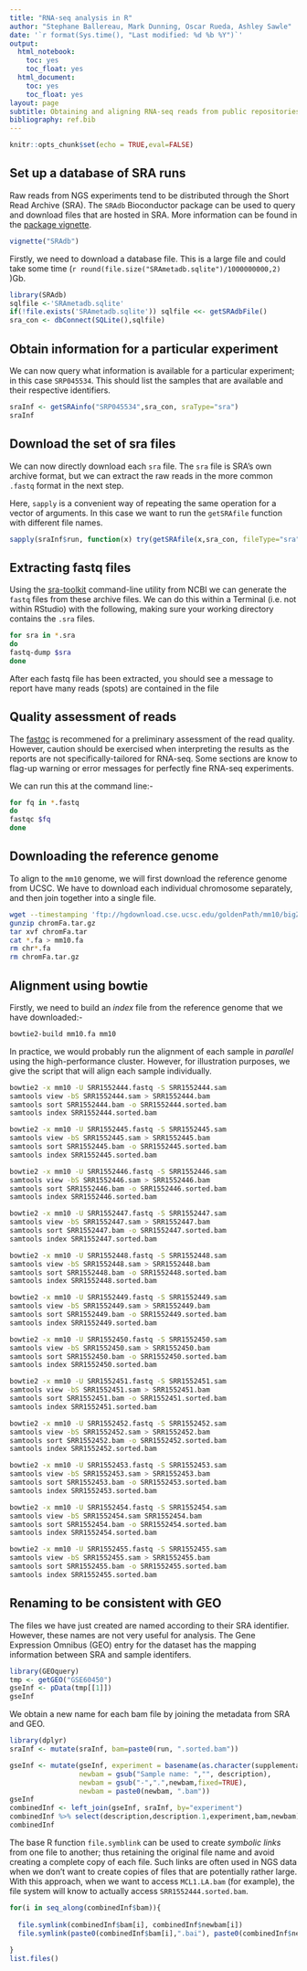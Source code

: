 ```yaml
---
title: "RNA-seq analysis in R"
author: "Stephane Ballereau, Mark Dunning, Oscar Rueda, Ashley Sawle"
date: '`r format(Sys.time(), "Last modified: %d %b %Y")`'
output:
  html_notebook:
    toc: yes
    toc_float: yes
  html_document:
    toc: yes
    toc_float: yes
layout: page
subtitle: Obtaining and aligning RNA-seq reads from public repositories
bibliography: ref.bib
---
```


```r
knitr::opts_chunk$set(echo = TRUE,eval=FALSE)
```

## Set up a database of SRA runs

Raw reads from NGS experiments tend to be distributed through the Short Read Archive (SRA). The `SRAdb` Bioconductor package can be used to query and download files that are hosted in SRA. More information can be found in the [package vignette](http://bioconductor.org/packages/release/bioc/vignettes/SRAdb/inst/doc/SRAdb.pdf). 

```r
vignette("SRAdb")
```


Firstly, we need to download a database file. This is a large file and could take some time (`r round(file.size("SRAmetadb.sqlite")/1000000000,2)` )Gb.

```r
library(SRAdb)
sqlfile <-'SRAmetadb.sqlite'
if(!file.exists('SRAmetadb.sqlite')) sqlfile <<- getSRAdbFile()
sra_con <- dbConnect(SQLite(),sqlfile)
```

## Obtain information for a particular experiment

We can now query what information is available for a particular experiment; in this case `SRP045534`. This should list the samples that are available and their respective identifiers.

```r
sraInf <- getSRAinfo("SRP045534",sra_con, sraType="sra")
sraInf
```

## Download the set of sra files

We can now directly download each `sra` file. The `sra` file is SRA's own archive format, but we can extract the raw reads in the more common `.fastq` format in the next step.

Here, `sapply` is a convenient way of repeating the same operation for a vector of arguments. In this case we want to run the `getSRAfile` function with different file names. 

```r
sapply(sraInf$run, function(x) try(getSRAfile(x,sra_con, fileType="sra"),silent=TRUE))
```

## Extracting fastq files

Using the [sra-toolkit](https://www.ncbi.nlm.nih.gov/sra) command-line utility from NCBI we can generate the `fastq` files from these archive files. We can do this within a Terminal (i.e. not within RStudio) with the following, making sure your working directory contains the `.sra` files.

```bash
for sra in *.sra
do
fastq-dump $sra
done

```

After each fastq file has been extracted, you should see a message to report have many reads (spots) are contained in the file


## Quality assessment of reads

The [fastqc](http://www.bioinformatics.babraham.ac.uk/projects/fastqc/) is recommened for a preliminary assessment of the read quality. However, caution should be exercised when interpreting the results as the reports are not specifically-tailored for RNA-seq. Some sections are know to flag-up warning or error messages for perfectly fine RNA-seq experiments.

We can run this at the command line:-

```bash
for fq in *.fastq
do
fastqc $fq
done

```

## Downloading the reference genome

To align to the `mm10` genome, we will first download the reference genome from UCSC. We have to download each individual chromosome separately, and then join together into a single file. 

```bash
wget --timestamping 'ftp://hgdownload.cse.ucsc.edu/goldenPath/mm10/bigZips/chromFa.tar.gz' -O chromFa.tar.gz
gunzip chromFa.tar.gz
tar xvf chromFa.tar
cat *.fa > mm10.fa
rm chr*.fa
rm chromFa.tar.gz
```

## Alignment using bowtie

Firstly, we need to build an *index* file from the reference genome that we have downloaded:-

```bash
bowtie2-build mm10.fa mm10
```

In practice, we would probably run the alignment of each sample in *parallel* using the high-performance cluster. However, for illustration purposes, we give the script that will align each sample individually.

```bash
bowtie2 -x mm10 -U SRR1552444.fastq -S SRR1552444.sam
samtools view -bS SRR1552444.sam > SRR1552444.bam
samtools sort SRR1552444.bam -o SRR1552444.sorted.bam
samtools index SRR1552444.sorted.bam

bowtie2 -x mm10 -U SRR1552445.fastq -S SRR1552445.sam
samtools view -bS SRR1552445.sam > SRR1552445.bam
samtools sort SRR1552445.bam -o SRR1552445.sorted.bam
samtools index SRR1552445.sorted.bam

bowtie2 -x mm10 -U SRR1552446.fastq -S SRR1552446.sam
samtools view -bS SRR1552446.sam > SRR1552446.bam
samtools sort SRR1552446.bam -o SRR1552446.sorted.bam
samtools index SRR1552446.sorted.bam

bowtie2 -x mm10 -U SRR1552447.fastq -S SRR1552447.sam
samtools view -bS SRR1552447.sam > SRR1552447.bam
samtools sort SRR1552447.bam -o SRR1552447.sorted.bam
samtools index SRR1552447.sorted.bam

bowtie2 -x mm10 -U SRR1552448.fastq -S SRR1552448.sam
samtools view -bS SRR1552448.sam > SRR1552448.bam
samtools sort SRR1552448.bam -o SRR1552448.sorted.bam
samtools index SRR1552448.sorted.bam

bowtie2 -x mm10 -U SRR1552449.fastq -S SRR1552449.sam
samtools view -bS SRR1552449.sam > SRR1552449.bam
samtools sort SRR1552449.bam -o SRR1552449.sorted.bam
samtools index SRR1552449.sorted.bam

bowtie2 -x mm10 -U SRR1552450.fastq -S SRR1552450.sam
samtools view -bS SRR1552450.sam > SRR1552450.bam
samtools sort SRR1552450.bam -o SRR1552450.sorted.bam
samtools index SRR1552450.sorted.bam

bowtie2 -x mm10 -U SRR1552451.fastq -S SRR1552451.sam
samtools view -bS SRR1552451.sam > SRR1552451.bam
samtools sort SRR1552451.bam -o SRR1552451.sorted.bam
samtools index SRR1552451.sorted.bam

bowtie2 -x mm10 -U SRR1552452.fastq -S SRR1552452.sam
samtools view -bS SRR1552452.sam > SRR1552452.bam
samtools sort SRR1552452.bam -o SRR1552452.sorted.bam
samtools index SRR1552452.sorted.bam

bowtie2 -x mm10 -U SRR1552453.fastq -S SRR1552453.sam
samtools view -bS SRR1552453.sam > SRR1552453.bam
samtools sort SRR1552453.bam -o SRR1552453.sorted.bam
samtools index SRR1552453.sorted.bam

bowtie2 -x mm10 -U SRR1552454.fastq -S SRR1552454.sam
samtools view -bS SRR1552454.sam SRR1552454.bam
samtools sort SRR1552454.bam -o SRR1552454.sorted.bam
samtools index SRR1552454.sorted.bam

bowtie2 -x mm10 -U SRR1552455.fastq -S SRR1552455.sam
samtools view -bS SRR1552455.sam > SRR1552455.bam
samtools sort SRR1552455.bam -o SRR1552455.sorted.bam
samtools index SRR1552455.sorted.bam
```

## Renaming to be consistent with GEO

The files we have just created are named according to their SRA identifier. However, these names are not very useful for analysis. The Gene Expression Omnibus (GEO) entry for the dataset has the mapping information between SRA and sample identifers.

```r
library(GEOquery)
tmp <- getGEO("GSE60450")
gseInf <- pData(tmp[[1]])
gseInf

```

We obtain a new name for each bam file by joining the metadata from SRA and GEO.
```r

library(dplyr)
sraInf <- mutate(sraInf, bam=paste0(run, ".sorted.bam"))

gseInf <- mutate(gseInf, experiment = basename(as.character(supplementary_file_2)),
                 newbam = gsub("Sample name: ","", description),
                 newbam = gsub("-",".",newbam,fixed=TRUE),
                 newbam = paste0(newbam, ".bam"))
gseInf
combinedInf <- left_join(gseInf, sraInf, by="experiment")
combinedInf %>% select(description,description.1,experiment,bam,newbam)
combinedInf
```

The base R function `file.symblink` can be used to create *symbolic links* from one file to another; thus retaining the original file name and avoid creating a complete copy of each file. Such links are often used in NGS data when we don't want to create copies of files that are potentially rather large. With this approach, when we want to access `MCL1.LA.bam` (for example), the file system will know to actually access `SRR1552444.sorted.bam`.

```r
for(i in seq_along(combinedInf$bam)){
  
  file.symlink(combinedInf$bam[i], combinedInf$newbam[i])
  file.symlink(paste0(combinedInf$bam[i],".bai"), paste0(combinedInf$newbam[i],".bai"))
  
}
list.files()
```
